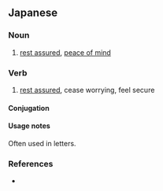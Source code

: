 ==Japanese==
{{ja-kanjitab|きゅう|しん|yomi=on}}

===Noun===
{{ja-noun|きゅうしん}}

# [[rest assured]], [[peace of mind]]
#: {{ja-usex|他事ながらご休心下さい。|たじながら ごきゅうしん ください。|Please do not worry.}}

===Verb===
{{ja-verb-suru|tr=intrans|きゅうしん}}

# [[rest assured]], cease worrying, feel secure

====Conjugation====
{{ja-suru|きゅうしん}}

====Usage notes====
Often used in letters.

===References===
* {{R:Kojien}}